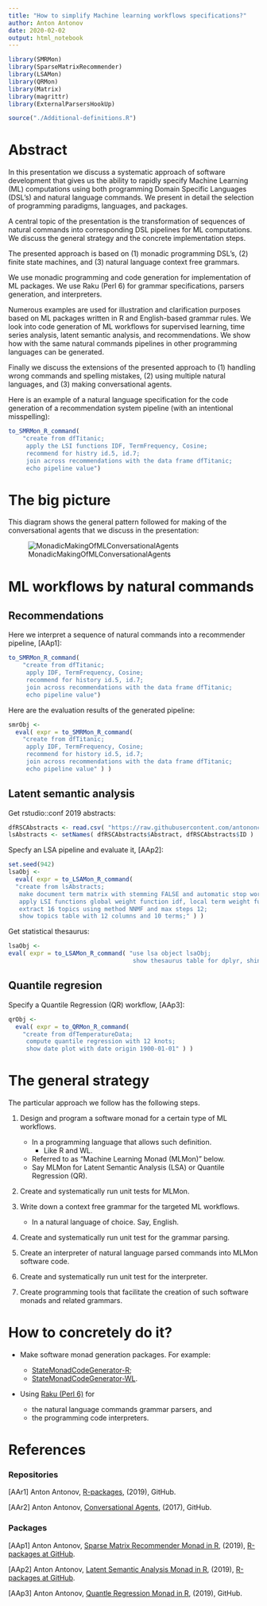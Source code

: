 ```yaml
---
title: "How to simplify Machine learning workflows specifications?"
author: Anton Antonov
date: 2020-02-02
output: html_notebook
---
```


```r
library(SMRMon)
library(SparseMatrixRecommender)
library(LSAMon)
library(QRMon)
library(Matrix)
library(magrittr)
library(ExternalParsersHookUp)
```

```r
source("./Additional-definitions.R")
```


# Abstract 

In this presentation we discuss a systematic approach of software development
that gives us the ability to rapidly specify Machine Learning (ML) computations
using both programming Domain Specific Languages (DSL's) and natural language commands.
We present in detail the selection of programming paradigms, languages, and packages.

A central topic of the presentation is the transformation of sequences of natural 
commands into corresponding DSL pipelines for ML computations. 
We discuss the general strategy and the concrete implementation steps.

The presented approach is based on
(1) monadic programming DSL's, 
(2) finite state machines, and
(3) natural language context free grammars.

We use monadic programming and code generation for implementation of ML packages.
We use Raku (Perl 6) for grammar specifications, parsers generation, and interpreters.

Numerous examples are used for illustration and clarification purposes based on 
ML packages written in R and English-based grammar rules. We look into code generation 
of ML workflows for supervised learning, time series analysis, latent semantic analysis, 
and recommendations. We show how with the same natural commands pipelines in other
programming languages can be generated.

Finally we discuss the extensions of the presented approach to (1) handling wrong commands and
spelling mistakes, (2) using multiple natural languages, and (3) making conversational agents.

Here is an example of a natural language specification for the code generation of 
a recommendation system pipeline (with an intentional misspelling):

```r
to_SMRMon_R_command( 
    "create from dfTitanic;
     apply the LSI functions IDF, TermFrequency, Cosine;
     recommend for histry id.5, id.7; 
     join across recommendations with the data frame dfTitanic; 
     echo pipeline value")
```

# The big picture

This diagram shows the general pattern followed for making of the conversational agents 
that we discuss in the presentation:

![MonadicMakingOfMLConversationalAgents](https://github.com/antononcube/ConversationalAgents/raw/master/ConceptualDiagrams/Monadic-making-of-ML-conversational-agents.jpg)

# ML workflows by natural commands

## Recommendations

Here we interpret a sequence of natural commands into a recommender pipeline, [AAp1]:

```r
to_SMRMon_R_command( 
    "create from dfTitanic;
     apply IDF, TermFrequency, Cosine;
     recommend for history id.5, id.7; 
     join across recommendations with the data frame dfTitanic; 
     echo pipeline value")
```

Here are the evaluation results of the generated pipeline:

```r
smrObj <- 
  eval( expr = to_SMRMon_R_command( 
    "create from dfTitanic;
     apply IDF, TermFrequency, Cosine;
     recommend for history id.5, id.7; 
     join across recommendations with the data frame dfTitanic; 
     echo pipeline value" ) )
```

## Latent semantic analysis

Get rstudio::conf 2019 abstracts:

```r
dfRSCAbstracts <- read.csv( "https://raw.githubusercontent.com/antononcube/SimplifiedMachineLearningWorkflows-book/master/Data/RStudio-conf-2019-abstracts.csv", stringsAsFactors = FALSE )
lsAbstracts <- setNames( dfRSCAbstracts$Abstract, dfRSCAbstracts$ID )
```

Specfy an LSA pipeline and evaluate it, [AAp2]:

```r
set.seed(942)
lsaObj <-
  eval( expr = to_LSAMon_R_command( 
  "create from lsAbstracts;
   make document term matrix with stemming FALSE and automatic stop words;
   apply LSI functions global weight function idf, local term weight function none, normalizer function cosine;
   extract 16 topics using method NNMF and max steps 12;
   show topics table with 12 columns and 10 terms;" ) )
```

Get statistical thesaurus:

```r
lsaObj <- 
eval( expr = to_LSAMon_R_command( "use lsa object lsaObj; 
                                   show thesaurus table for dplyr, shiny, tidyverse;" ))
```

## Quantile regresion

Specify a Quantile Regression (QR) workflow, [AAp3]:

```r
qrObj <-
  eval( expr = to_QRMon_R_command( 
    "create from dfTemperatureData;
     compute quantile regression with 12 knots;
     show date plot with date origin 1900-01-01" ) )
```


# The general strategy

The particular approach we follow has the following steps.

1. Design and program a software monad for a certain type of ML workflows.
   - In a programming language that allows such definition.
     - Like R and WL.
   - Referred to as "Machine Learning Monad (MLMon)" below.
   - Say MLMon for Latent Semantic Analysis (LSA) or Quantile Regression (QR).
     
2. Create and systematically run unit tests for MLMon.
     
3. Write down a context free grammar for the targeted ML workflows.
   - In a natural language of choice. Say, English.
   
4. Create and systematically run unit test for the grammar parsing.

5. Create an interpreter of natural language parsed commands into MLMon software code.

6. Create and systematically run unit test for the interpreter.

7. Create programming tools that facilitate the creation of such software monads and related grammars.


# How to concretely do it?

- Make software monad generation packages. For example:

  - [StateMonadCodeGenerator-R](https://github.com/antononcube/R-packages/tree/master/StateMonadCodeGenerator);
  - [StateMonadCodeGenerator-WL](https://github.com/antononcube/MathematicaForPrediction/blob/master/MonadicProgramming/StateMonadCodeGenerator.m).

- Using [Raku (Perl 6)](https://www.raku.org) for
  - the natural language commands grammar parsers, and 
  - the programming code interpreters.
  
 
# References

### Repositories

[AAr1] Anton Antonov, [R-packages](https://github.com/antononcube/R-packages), (2019), GitHub.

[AAr2] Anton Antonov, [Conversational Agents](https://github.com/antononcube/ConversationalAgents), (2017), GitHub.

### Packages

[AAp1] Anton Antonov, 
[Sparse Matrix Recommender Monad in R](https://github.com/antononcube/R-packages/tree/master/SMRMon-R), 
(2019),
[R-packages at GitHub](https://github.com/antononcube/R-packages).

[AAp2] Anton Antonov, 
[Latent Semantic Analysis Monad in R](https://github.com/antononcube/R-packages/tree/master/LSAMon-R), 
(2019),
[R-packages at GitHub](https://github.com/antononcube/R-packages).

[AAp3] Anton Antonov, 
[Quantle Regression Monad in R](https://github.com/antononcube/QRMon-R), 
(2019),
GitHub.


